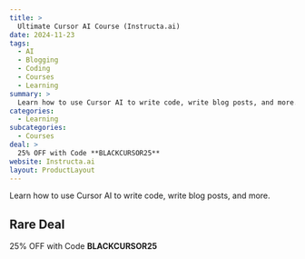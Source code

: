 ```yaml
---
title: >
  Ultimate Cursor AI Course (Instructa.ai)
date: 2024-11-23
tags:
  - AI
  - Blogging
  - Coding
  - Courses
  - Learning
summary: >
  Learn how to use Cursor AI to write code, write blog posts, and more.
categories:
  - Learning
subcategories:
  - Courses
deal: >
  25% OFF with Code **BLACKCURSOR25**
website: Instructa.ai
layout: ProductLayout
---
```

Learn how to use Cursor AI to write code, write blog posts, and more.

## Rare Deal

25% OFF with Code **BLACKCURSOR25**
